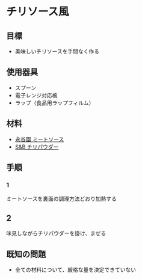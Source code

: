 # チリソース風

## 目標

-   美味しいチリソースを手間なく作る

## 使用器具

-   スプーン
-   電子レンジ対応椀
-   ラップ（食品用ラップフィルム）

## 材料

-   [永谷園 ミートソース](https://store100.lawson.co.jp/product/valueline/detail/1267275_5066.html)
-   [S&B チリパウダー](https://amzn.to/3TFXmjq)

## 手順

### 1

ミートソースを裏面の調理方法どおり加熱する

## 2

味見しながらチリパウダーを掛け、まぜる

## 既知の問題

-   全ての材料について、厳格な量を決定できていない

